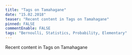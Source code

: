 ```yaml
---
title: "Tags on Tamahagane"
date: "15.02.2018"
teaser: "Recent content in Tags on Tamahagane"
pinned: FALSE
commentEnable: FALSE
tags: "Bernoulli, Statistics, Probability, Elementary"
---
```


Recent content in Tags on Tamahagane